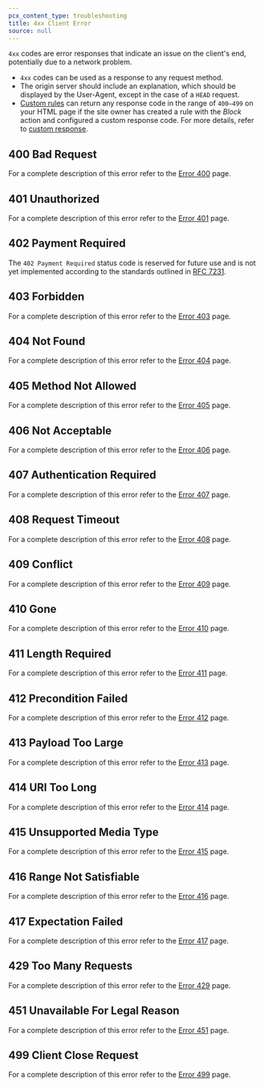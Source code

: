 ```yaml
---
pcx_content_type: troubleshooting
title: 4xx Client Error
source: null
---
```


`4xx` codes are error responses that indicate an issue on the client's end, potentially due to a network problem.

- `4xx` codes can be used as a response to any request method.
- The origin server should include an explanation, which should be displayed by the User-Agent, except in the case of a `HEAD` request.
- [Custom rules](/waf/custom-rules/) can return any response code in the range of `400–499` on your HTML page if the site owner has created a rule with the _Block_ action and configured a custom response code. For more details, refer to [custom response](/waf/custom-rules/create-dashboard/#configure-a-custom-response-for-blocked-requests).

## 400 Bad Request

For a complete description of this error refer to the [Error 400](/support/troubleshooting/http-status-codes/4xx-client-error/error-400/) page.

## 401 Unauthorized

For a complete description of this error refer to the [Error 401](/support/troubleshooting/http-status-codes/4xx-client-error/error-401/) page.


## 402 Payment Required

The `402 Payment Required` status code is reserved for future use and is not yet implemented according to the standards outlined in [RFC 7231](https://tools.ietf.org/html/rfc7231).

## 403 Forbidden

For a complete description of this error refer to the [Error 403](/support/troubleshooting/http-status-codes/4xx-client-error/error-403/) page.


## 404 Not Found

For a complete description of this error refer to the [Error 404](/support/troubleshooting/http-status-codes/4xx-client-error/error-404/) page.

## 405 Method Not Allowed

For a complete description of this error refer to the [Error 405](/support/troubleshooting/http-status-codes/4xx-client-error/error-405/) page.

## 406 Not Acceptable

For a complete description of this error refer to the [Error 406](/support/troubleshooting/http-status-codes/4xx-client-error/error-406/) page.

## 407 Authentication Required

For a complete description of this error refer to the [Error 407](/support/troubleshooting/http-status-codes/4xx-client-error/error-407/) page.

## 408 Request Timeout

For a complete description of this error refer to the [Error 408](/support/troubleshooting/http-status-codes/4xx-client-error/error-408/) page.

## 409 Conflict

For a complete description of this error refer to the [Error 409](/support/troubleshooting/http-status-codes/4xx-client-error/error-409/) page.

## 410 Gone

For a complete description of this error refer to the [Error 410](/support/troubleshooting/http-status-codes/4xx-client-error/error-410/) page.

## 411 Length Required

For a complete description of this error refer to the [Error 411](/support/troubleshooting/http-status-codes/4xx-client-error/error-411/) page.

## 412 Precondition Failed

For a complete description of this error refer to the [Error 412](/support/troubleshooting/http-status-codes/4xx-client-error/error-412/) page.

## 413 Payload Too Large

For a complete description of this error refer to the [Error 413](/support/troubleshooting/http-status-codes/4xx-client-error/error-413/) page.

## 414 URI Too Long

For a complete description of this error refer to the [Error 414](/support/troubleshooting/http-status-codes/4xx-client-error/error-414/) page.

## 415 Unsupported Media Type

For a complete description of this error refer to the [Error 415](/support/troubleshooting/http-status-codes/4xx-client-error/error-415/) page.

## 416 Range Not Satisfiable

For a complete description of this error refer to the [Error 416](/support/troubleshooting/http-status-codes/4xx-client-error/error-416/) page.

## 417 Expectation Failed

For a complete description of this error refer to the [Error 417](/support/troubleshooting/http-status-codes/4xx-client-error/error-417/) page.

## 429 Too Many Requests

For a complete description of this error refer to the [Error 429](/support/troubleshooting/http-status-codes/4xx-client-error/error-429/) page.

## 451 Unavailable For Legal Reason

For a complete description of this error refer to the [Error 451](/support/troubleshooting/http-status-codes/4xx-client-error/error-451/) page.

## 499 Client Close Request

For a complete description of this error refer to the [Error 499](/support/troubleshooting/http-status-codes/4xx-client-error/error-499/) page.